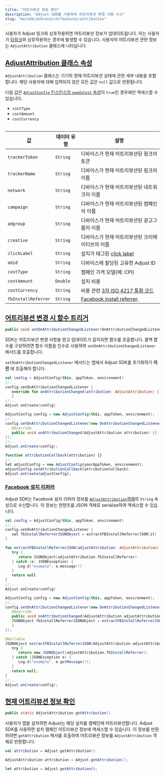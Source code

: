 ```yaml
---
title: "어트리뷰션 정보 확인"
description: "Adjust SDK를 사용하여 어트리뷰션 변경 사항 수신"
slug: "ko/sdk/android/v4/features/attribution"
---
```


사용자가 Adjust 링크와 상호작용하면 어트리뷰션 정보가 업데이트됩니다. 이는 사용자가 [딥링크](https://help.adjust.com/ko/article/deep-links)와 상호작용하는 경우에 발생할 수 있습니다. 사용자의 어트리뷰션 관련 정보는 `AdjustAttribution` 클래스에 나타납니다.

## [AdjustAttribution 클래스 속성](adjustattribution-class-properties)

`AdjustAttribution` 클래스는 기기의 현재 어트리뷰션 상태에 관한 세부 내용을 포함합니다. 해당 사용자에 대해 입력되지 않은 모든 값은 `null` 값으로 반환됩니다.

<Callout type="note">

다음 값은 [`AdjustConfig` 인스턴스의 `needsCost` 속성](/ko/sdk/android/configuration#enable-cost-data-sending)이 `true`인 경우에만 액세스할 수 있습니다.

-  `costType`
-  `costAmount`
-  `costCurrency`

</Callout>
<Table>

| 값                  | 데이터 유형 | 설명                                                                                         |
| ------------------- | ----------- | -------------------------------------------------------------------------------------------- |
| `trackerToken`      | `String`    | 디바이스가 현재 어트리뷰션된 링크의 토큰                                                     |
| `trackerName`       | `String`    | 디바이스가 현재 어트리뷰션된 링크의 이름                                                     |
| `network`           | `String`    | 디바이스가 현재 어트리뷰션된 네트워크의 이름                                                 |
| `campaign`          | `String`    | 디바이스가 현재 어트리뷰션된 캠페인의 이름                                                   |
| `adgroup`           | `String`    | 디바이스가 현재 어트리뷰션된 광고그룹의 이름                                                 |
| `creative`          | `String`    | 디바이스가 현재 어트리뷰션된 크리에이티브의 이름                                             |
| `clickLabel`        | `String`    | 설치가 태그된 [click label](https://help.adjust.com/ko/article/user-rewards)                 |
| `adid`              | `String`    | 디바이스에 할당된 고유한 Adjust ID                                                           |
| `costType`          | `String`    | 캠페인 가격 모델\(예: CPI\)                                                                  |
| `costAmount`        | `Double`    | 설치 비용                                                                                    |
| `costCurrency`      | `String`    | 비용 관련 [3자 ISO 4217 통화 코드](https://www.iban.com/currency-codes)                      |
| `fbInstallReferrer` | `String`    | [Facebook install referrer](https://developers.facebook.com/docs/app-ads/install-referrer/). |

</Table>

## [어트리뷰션 변경 시 함수 트리거](trigger-a-function-when-attribution-changes)

<CodeBlock title="메서드 서명">

```java
public void setOnAttributionChangedListener(OnAttributionChangedListener onAttributionChangedListener)
```

</CodeBlock>

SDK는 어트리뷰션 변경 사항을 받고 업데이트가 감지되면 함수를 호출합니다. 콜백 함수를 구성하려면 함수 이름을 인수로 사용하여 `setOnAttributionChangedListener` 메서드를 호출합니다.

<Callout type="important">

`setOnAttributionChangedListener` 메서드는 앱에서 Adjust SDK를 초기화하기 **이전** 에 호출해야 합니다.

</Callout>
<Tabs>
<Tab title="Kotlin" sync="kotlin">

```kotlin
val config = AdjustConfig(this, appToken, environment)
//...
config.setOnAttributionChangedListener {
   override fun onAttributionChanged(attribution: AdjustAttribution) {}
   }
//...
Adjust.onCreate(config)
```

</Tab>
<Tab title="Java" sync="java">

```java
AdjustConfig config = new AdjustConfig(this, appToken, environment);
//...
config.setOnAttributionChangedListener(new OnAttributionChangedListener() {
   @Override
   public void onAttributionChanged(AdjustAttribution attribution) {}
});
//...
Adjust.onCreate(config);
```

</Tab>
<Tab title="Javascript" sync="js">

```js
function attributionCallback(attribution) {}
//...
let adjustConfig = new AdjustConfig(yourAppToken, environment);
adjustConfig.setAttributionCallback(attributionCallback);
Adjust.onCreate(adjustConfig);
```

</Tab>
</Tabs>

### [Facebook 설치 리퍼러](facebook-install-referrer)

Adjust SDK는 Facebook 설치 리퍼러 정보를 [`AdjustAttribution`객체](#adjustattribution-class-properties)의 `String` 속성으로 수신합니다. 이 정보는 컨텐츠를 JSON 객체로 serialize하여 액세스할 수 있습니다.

<Tabs>
<Tab title="Kotlin" sync="kotlin">

```kotlin
val config = AdjustConfig(this, appToken, environment)
//...
config.setOnAttributionChangedListener {
   val fbInstallReferrerJSONObject = extractFBInstallReferrerJSON(it)
}

fun extractFBInstallReferrerJSON(adjustAttribution: AdjustAttribution): JSONObject? {
   try {
      return JSONObject(adjustAttribution.fbInstallReferrer)
   } catch (e: JSONException) {
      Log.d("example", e.message!!)
   }
   return null
}
//...
Adjust.onCreate(config)
```

</Tab>
<Tab title="Java" sync="java">

```java
AdjustConfig config = new AdjustConfig(this, appToken, environment);
//...
config.setOnAttributionChangedListener(new OnAttributionChangedListener() {
   @Override
   public void onAttributionChanged(AdjustAttribution adjustAttribution) {
   JSONObject fbInstallReferrerJSONObject = extractFBInstallReferrerJSON(adjustAttribution);
   }
});

@Nullable
JSONObject extractFBInstallReferrerJSON(AdjustAttribution adjustAttribution) {
   try {
      return new JSONObject(adjustAttribution.fbInstallReferrer);
   } catch (JSONException e) {
      Log.d("example", e.getMessage());
   }
   return null;
}
//...
Adjust.onCreate(config);
```

</Tab>
</Tabs>

## [현재 어트리뷰션 정보 확인](get-current-attribution-information)

<CodeBlock title="메서드 서명">

```java
public static AdjustAttribution getAttribution()
```

</CodeBlock>

사용자가 앱을 설치하면 Adjust는 해당 설치를 캠페인에 어트리뷰션합니다. Adjust SDK를 사용하면 설치 캠페인 어트리뷰션 정보에 액세스할 수 있습니다. 이 정보를 반환하려면 `getAttribution` 메서를 호출하여 어트리뷰션 정보를 `AdjustAttribution` 객체로 반환합니다.

<Tabs>
<Tab title="Kotlin" sync="kotlin">

```kotlin
val attribution = Adjust.getAttribution()
```

</Tab>
<Tab title="Java" sync="java" >

```java
AdjustAttribution attribution = Adjust.getAttribution();
```

</Tab>
<Tab title="Javascript" sync="js" >

```js
let attribution = Adjust.getAttribution();
```

</Tab>
</Tabs>

